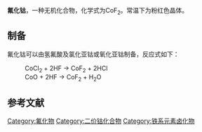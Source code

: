 {{chembox
| Watchedfields = changed
| verifiedrevid = 441576054
| ImageFile = Fluorid kobaltnatý.PNG
| ImageSize =
| ImageFile1 = Cobalt(II)-fluoride-unit-cell-3D-balls.png
| ImageSize1 =
| IUPACName = Cobalt(II) fluoride
| OtherNames = cobalt difluoride
| Section1 = {{Chembox Identifiers
|   ChemSpiderID_Ref = {{chemspidercite|correct|chemspider}}
| ChemSpiderID = 23205
| InChI = 1/Co.2FH/h;2*1H/q+2;;/p-2
| InChIKey = YCYBZKSMUPTWEE-NUQVWONBAL
| SMILES = F[Co]F
| StdInChI_Ref = {{stdinchicite|correct|chemspider}}
| StdInChI = 1S/Co.2FH/h;2*1H/q+2;;/p-2
| StdInChIKey_Ref = {{stdinchicite|correct|chemspider}}
| StdInChIKey = YCYBZKSMUPTWEE-UHFFFAOYSA-L
| CASNo_Ref = {{cascite|correct|??}}
| CASNo = 10026-17-2
| PubChem = 24820
| RTECS = GG0770000
| EINECS =  233-061-9
  }}
| Section2 = {{Chembox Properties
|   Formula = CoF<sub>2</sub>
|   MolarMass = 96.93 g/mol
|   Appearance = 红色晶体
|   Density = 4.46 g/cm<sup>3</sup> (无水) <br> 2.22 g/cm<sup>3</sup> (四水合物)
|   MeltingPtC = 1217
|   BoilingPtC = 1400
|   Solubility = 1.4 g/100 mL (25 °C)
|   SolubleOther = 可溶于[[氢氟酸|HF]] <br>不溶于[[乙醇|乙醇]], [[乙醚|乙醚]], [[苯|苯]]
  }}
| Section3 = {{Chembox Structure
|  CrystalStruct = 正方晶体 (无水,水合) <br> 斜方晶系 (四水合物)
  }}
| Section4 = {{Chembox Hazards
|   MainHazards =
|   LD50 = oral (rat): 150 mg/kg
|   NFPA-H = 3
|   NFPA-F = 0
|   NFPA-R = 2
|   NFPA-O =
|   FlashPt =
|   Autoignition =
  }}
| Section5 = {{Chembox Related
|   OtherAnions = [[氧化亚钴|氧化亚钴]], [[氯化亚钴|氯化亚钴]]
|   OtherCations = [[氟化亚铁|氟化亚铁]], [[氟化镍|氟化镍]]
|   OtherCpds = [[三氟化钴|三氟化钴]] }}
}}

'''氟化钴'''，一种无机化合物，化学式为CoF<sub>2</sub>。常温下为粉红色晶体。

==制备==
氟化钴可以由氢氟酸及氯化亚钴或氧化亚钴制备，反应式如下：

:CoCl<sub>2</sub>  + 2HF  →  CoF<sub>2</sub>  + 2HCl
:CoO + 2HF → CoF<sub>2</sub>  + H<sub>2</sub>O


==参考文献==
{{reflist}}

[[Category:氟化物|Category:氟化物]]
[[Category:二价钴化合物|Category:二价钴化合物]]
[[Category:铁系元素卤化物|Category:铁系元素卤化物]]